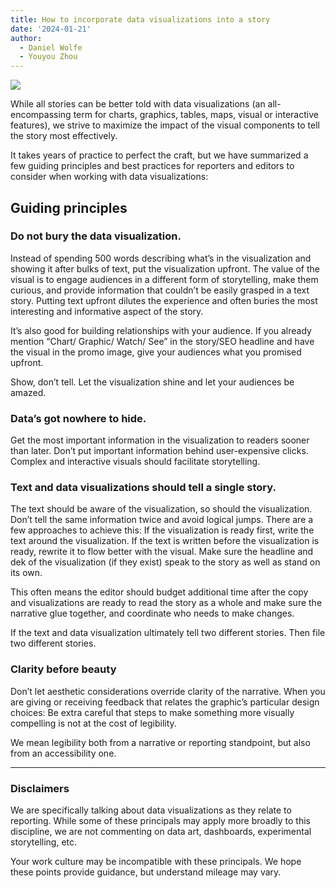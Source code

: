 ```yaml
---
title: How to incorporate data visualizations into a story
date: '2024-01-21'
author:
  - Daniel Wolfe
  - Youyou Zhou
---
```



<img 
  class="post-img" 
  src="./header_test.png" />

While all stories can be better told with data visualizations (an all-encompassing term for charts, graphics, tables, maps, visual or interactive features), we strive to maximize the impact of the visual components to tell the story most effectively.

It takes years of practice to perfect the craft, but we have summarized a few guiding principles and best practices for reporters and editors to consider when working with data visualizations:

## Guiding principles

### Do not bury the data visualization.

Instead of spending 500 words describing what’s in the visualization and showing it after bulks of text, put the visualization upfront. The value of the visual is to engage audiences in a different form of storytelling, make them curious, and provide information that couldn’t be easily grasped in a text story. Putting text upfront dilutes the experience and often buries the most interesting and informative aspect of the story.

It’s also good for building relationships with your audience. If you already mention “Chart/ Graphic/ Watch/ See” in the story/SEO headline and have the visual in the promo image, give your audiences what you promised upfront.

Show, don’t tell. Let the visualization shine and let your audiences be amazed.

### Data’s got nowhere to hide.

Get the most important information in the visualization to readers sooner than later. Don’t put important information behind user-expensive clicks. Complex and interactive visuals should facilitate storytelling.

### Text and data visualizations should tell a single story.

The text should be aware of the visualization, so should the visualization. Don’t tell the same information twice and avoid logical jumps. There are a few approaches to achieve this:
If the visualization is ready first, write the text around the visualization.
If the text is written before the visualization is ready, rewrite it to flow better with the visual.
Make sure the headline and dek of the visualization (if they exist) speak to the story as well as stand on its own.

This often means the editor should budget additional time after the copy and visualizations are ready to read the story as a whole and make sure the narrative glue together, and coordinate who needs to make changes.

If the text and data visualization ultimately tell two different stories. Then file two different stories.

### Clarity before beauty

Don’t let aesthetic considerations override clarity of the narrative. When you are giving or receiving feedback that relates the graphic’s particular design choices: Be extra careful that steps to make something more visually compelling is not at the cost of legibility.

We mean legibility both from a narrative or reporting standpoint, but also from an accessibility one.

---

### Disclaimers

We are specifically talking about data visualizations as they relate to reporting. While some of these principals may apply more broadly to this discipline, we are not commenting on data art, dashboards, experimental storytelling, etc.

Your work culture may be incompatible with these principals. We hope these points provide guidance, but understand mileage may vary.
